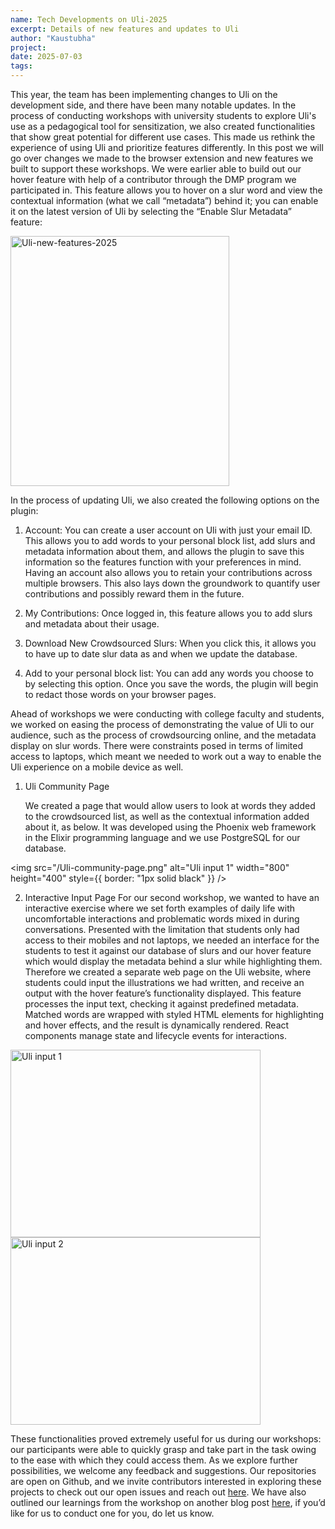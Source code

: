 ```yaml
---
name: Tech Developments on Uli-2025
excerpt: Details of new features and updates to Uli
author: "Kaustubha"
project: 
date: 2025-07-03
tags: 
---
```


<ContentPageShell>

This year, the team has been implementing changes to Uli on the development side, and there have been many notable updates. In the process of conducting workshops with university students to explore Uli's use as a pedagogical tool for sensitization, we also created functionalities that show great potential for different use cases. This made us rethink the experience of using Uli and prioritize features differently. In this post we will go over changes we made to the browser extension and new features we built to support these workshops. 
We were earlier able to build out our hover feature with help of a contributor through the DMP program we participated in. This feature allows you to hover on a slur word and view the contextual information (what we call “metadata”) behind it; you can enable it on the latest version of Uli by selecting the “Enable Slur Metadata” feature:

<div style={{ display: "flex", justifyContent: "center", alignItems: "center" }}>
  <img src="/Uli-new-features-2025.png" alt="Uli-new-features-2025" width="350" height="400" style={{ border: "1px solid black" }} />
</div>

In the process of updating Uli, we also created the following options on the plugin:

1. Account: You can create a user account on Uli with just your email ID. This allows you to add words to your personal block list, add slurs and metadata information about them, and allows the plugin to save this information so the features function with your preferences in mind. Having an account also allows you to retain your contributions across multiple browsers. This also lays down the groundwork to quantify user contributions and possibly reward them in the future.
   
3. My Contributions: Once logged in, this feature allows you to add slurs and metadata about their usage.
   
4. Download New Crowdsourced Slurs: When you click this, it allows you to have up to date slur data as and when we update the database.
   
5. Add to your personal block list: You can add any words you choose to by selecting this option. Once you save the words, the plugin will begin to redact those words on your browser pages.

Ahead of workshops we were conducting with college faculty and students, we worked on easing the process of demonstrating the value of Uli to our audience, such as the process of crowdsourcing online, and the metadata display on slur words. There were constraints posed in terms of limited access to laptops, which meant we needed to work out a way to enable the Uli experience on a mobile device as well.

  1. Uli Community Page

     We created a page that would allow users to look at words they added to the crowdsourced list, as well as the contextual information added about it, as below. It was  developed using the Phoenix web framework in the Elixir programming language and we use PostgreSQL for our database.

<img src="/Uli-community-page.png" alt="Uli input 1" width="800" height="400" style={{ border: "1px solid black" }} />

  2. Interactive Input Page
     For our second workshop, we wanted to have an interactive exercise where we set forth examples of daily life with uncomfortable interactions and problematic words mixed in during conversations.
     Presented with the limitation that students only had access to their mobiles and not laptops, we needed an interface for the students to test it against our database of slurs and our hover feature which would display the metadata behind a slur while highlighting them.
     Therefore we created a separate web page on the Uli website, where students could input the illustrations we had written, and receive an output with the hover feature’s functionality displayed.
     This feature processes the input text, checking it against predefined metadata. Matched words are wrapped with styled HTML elements for highlighting and hover effects, and the result is dynamically rendered.
     React components manage state and lifecycle events for interactions.
     
<div style={{ display: "flex", justifyContent: "center", gap: "20px" }}>
  <img src="/Uli-input-1.png" alt="Uli input 1" width="400" height="300" style={{ border: "1px solid black" }} />
  <img src="/Uli-input-2.png" alt="Uli input 2" width="400" height="300" style={{ border: "1px solid black" }} />
</div>

These functionalities proved extremely useful for us during our workshops: our participants were able to quickly grasp and take part in the task owing to the ease with which they could access them. 
As we explore further possibilities, we welcome any feedback and suggestions. Our repositories are open on Github, and we invite contributors interested in exploring these projects to check out our open issues and reach out [here](https://github.com/tattle-made/Uli/issues).
We have also outlined our learnings from the workshop on another blog post [here](https://uli.tattle.co.in/blog/Uli-workshop/), if you’d like for us to conduct one for you, do let us know.

</ContentPageShell>

